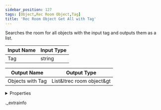 ```yaml
---
sidebar_position: 127
tags: [Object,Rec Room Object,Tag]
title: 'Rec Room Object Get All with Tag'
---
```


Searches the room for all objects with the input tag and outputs them as a list.



<IChip uuid="02d69553-ae96-4c2d-8477-59ada6a66783" />

| Input Name | Input Type |
|-----------|-----------|
| Tag | string |

| Output Name | Output Type |
|-----------|-----------|
| Objects with Tag | List&ltrec room object&gt |


<details>
  <summary>Properties</summary>
  <div>
    <div>
    <table>
      <thead>
        <tr>
          <th>Room availability:</th>
          <th>Available everywhere</th>
        </tr>
        <tr>
          <th>Is beta required?</th>
          <th>No</th>
        </tr>
        <tr>
          <th>Is this chip a trolling risk?</th>
          <th>No</th>
        </tr>
        <tr>
          <th>Is this chip a role assignment risk?</th>
          <th>No</th>
        </tr>
        <tr>
          <th>Chip UUID</th>
          <th>02d69553-ae96-4c2d-8477-59ada6a66783</th>
        </tr>
      </thead>
    </table>
    </div>
  </div>
</details>

._extrainfo